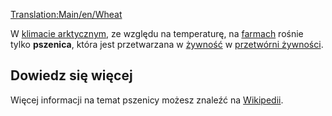 [[Translation:Main/en/Wheat]]{{en/-}}
{{pl/Ładunek|name=Pszenica
|image=Grain.png
|produced=[[Main/pl/Farma|Farma]]
|accepted=[[Main/pl/Przetwórnia żywności|Przetwórnia żywności]]
}}

W [[Main/en/Klimat/Pl#Arktyczny|klimacie arktycznym]], ze względu na temperaturę, na [[Main/pl/Farma|farmach]] rośnie tylko '''pszenica''', która jest przetwarzana w  [[Main/pl/Żywność|żywność]] w [[Main/pl/Przetwórnia żywności|przetwórni żywności]].

==Dowiedz się więcej==
Więcej informacji na temat pszenicy możesz znaleźć na [http://pl.wikipedia.org/wiki/Pszenica Wikipedii].

{{pl/Navbox Ładunek}}